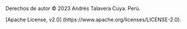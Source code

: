 

Derechos de autor © 2023 Andrés Talavera Cuya. Perú.  

[Apache License, v2.0]
(https://www.apache.org/licenses/LICENSE-2.0).